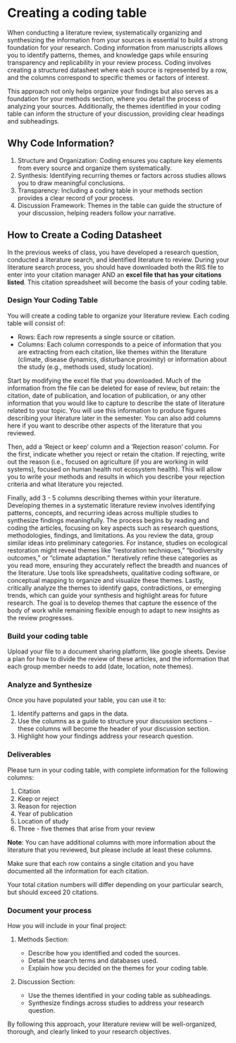 # Creating a coding table

When conducting a literature review, systematically organizing and synthesizing the information from your sources is essential to build a strong foundation for your research. Coding information from manuscripts allows you to identify patterns, themes, and knowledge gaps while ensuring transparency and replicability in your review process. Coding involves creating a structured datasheet where each source is represented by a row, and the columns correspond to specific themes or factors of interest.

This approach not only helps organize your findings but also serves as a foundation for your methods section, where you detail the process of analyzing your sources. Additionally, the themes identified in your coding table can inform the structure of your discussion, providing clear headings and subheadings.

## Why Code Information?

1.	Structure and Organization: Coding ensures you capture key elements from every source and organize them systematically.
2.	Synthesis: Identifying recurring themes or factors across studies allows you to draw meaningful conclusions.
3.	Transparency: Including a coding table in your methods section provides a clear record of your process.
4.	Discussion Framework: Themes in the table can guide the structure of your discussion, helping readers follow your narrative.

## How to Create a Coding Datasheet

In the previous weeks of class, you have developed a research question, conducted a literature search, and identified literature to review. During your literature search process, you should have downloaded both the RIS file to enter into your citation manager AND an **excel file that has your citations listed**. This citation spreadsheet will become the basis of your coding table.

### Design Your Coding Table

You will create a coding table to organize your literature review. Each coding table will consist of:

- Rows: Each row represents a single source or citation.
- Columns: Each column corresponds to a peice of information that you are extracting from each citation, like themes within the literature (climate, disease dynamics, disturbance proximity) or information about the study (e.g., methods used, study location).

Start by modifying the excel file that you downloaded. Much of the information from the file can be deleted for ease of review, but retain: the citation, date of publication, and location of publication, or any other information that you would like to capture to describe the state of literature related to your topic. You will use this information to produce figures describing your literature later in the semester. You can also add columns here if you want to describe other aspects of the literature that you reviewed.

Then, add a 'Reject or keep' column and a 'Rejection reason' column. For the first, indicate whether you reject or retain the citation. If rejecting, write out the reason (i.e., focused on agriculture (if you are working in wild systems), focused on human health not ecosystem health). This will allow you to write your methods and results in which you describe your rejection criteria and what literature you rejected.

Finally, add 3 - 5 columns describing themes within your literature. Developing themes in a systematic literature review involves identifying patterns, concepts, and recurring ideas across multiple studies to synthesize findings meaningfully. The process begins by reading and coding the articles, focusing on key aspects such as research questions, methodologies, findings, and limitations. As you review the data, group similar ideas into preliminary categories. For instance, studies on ecological restoration might reveal themes like “restoration techniques,” “biodiversity outcomes,” or “climate adaptation.” Iteratively refine these categories as you read more, ensuring they accurately reflect the breadth and nuances of the literature. Use tools like spreadsheets, qualitative coding software, or conceptual mapping to organize and visualize these themes. Lastly, critically analyze the themes to identify gaps, contradictions, or emerging trends, which can guide your synthesis and highlight areas for future research. The goal is to develop themes that capture the essence of the body of work while remaining flexible enough to adapt to new insights as the review progresses.

### Build your coding table

Upload your file to a document sharing platform, like google sheets. Devise a plan for how to divide the review of these articles, and the information that each group member needs to add (date, location, note themes).

### Analyze and Synthesize

Once you have populated your table, you can use it to:

1.	Identify patterns and gaps in the data.
2.	Use the columns as a guide to structure your discussion sections - these columns will become the header of your discussion section.
3.	Highlight how your findings address your research question.

### Deliverables

Please turn in your coding table, with complete information for the following columns: 

1. Citation
2. Keep or reject
3. Reason for rejection
4. Year of publication
5. Location of study
6. Three - five themes that arise from your review 

**Note**: You can have additional columns with more information about the literature that you reviewed, but please include at least these columns.

Make sure that each row contains a single citation and you have documented all the information for each citation.

Your total citation numbers will differ depending on your particular search, but should exceed 20 citations.

### Document your process

How you will include in your final project:

1.	Methods Section:
	
	- Describe how you identified and coded the sources.
	- Detail the search terms and databases used.
	- Explain how you decided on the themes for your coding table.
	
2.	Discussion Section:
	
	- Use the themes identified in your coding table as subheadings.
	- Synthesize findings across studies to address your research question.

By following this approach, your literature review will be well-organized, thorough, and clearly linked to your research objectives.

